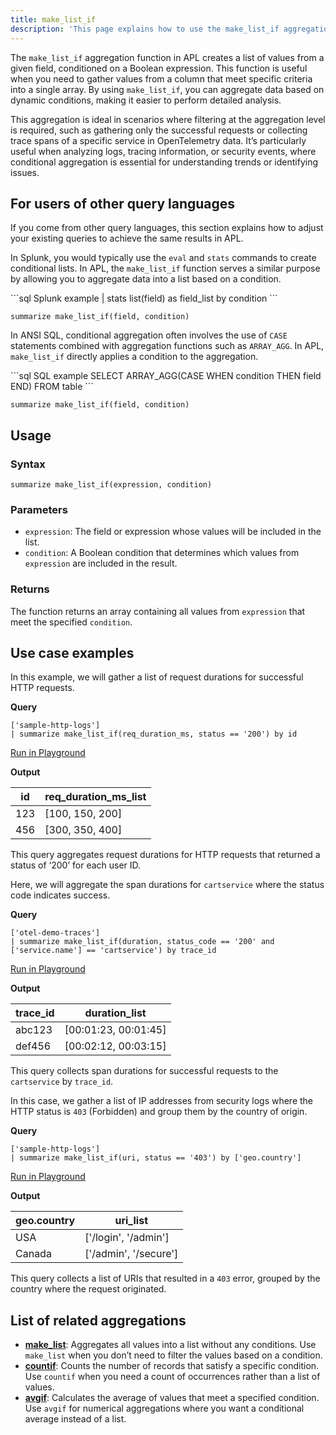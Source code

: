 ```yaml
---
title: make_list_if
description: 'This page explains how to use the make_list_if aggregation function in APL.'
---
```


The `make_list_if` aggregation function in APL creates a list of values from a given field, conditioned on a Boolean expression. This function is useful when you need to gather values from a column that meet specific criteria into a single array. By using `make_list_if`, you can aggregate data based on dynamic conditions, making it easier to perform detailed analysis.

This aggregation is ideal in scenarios where filtering at the aggregation level is required, such as gathering only the successful requests or collecting trace spans of a specific service in OpenTelemetry data. It’s particularly useful when analyzing logs, tracing information, or security events, where conditional aggregation is essential for understanding trends or identifying issues.

## For users of other query languages

If you come from other query languages, this section explains how to adjust your existing queries to achieve the same results in APL.

<AccordionGroup>
<Accordion title="Splunk SPL users">

In Splunk, you would typically use the `eval` and `stats` commands to create conditional lists. In APL, the `make_list_if` function serves a similar purpose by allowing you to aggregate data into a list based on a condition.

<CodeGroup>
```sql Splunk example
| stats list(field) as field_list by condition
```

```kusto APL equivalent
summarize make_list_if(field, condition)
```
</CodeGroup>

</Accordion>
<Accordion title="ANSI SQL users">

In ANSI SQL, conditional aggregation often involves the use of `CASE` statements combined with aggregation functions such as `ARRAY_AGG`. In APL, `make_list_if` directly applies a condition to the aggregation.

<CodeGroup>
```sql SQL example
SELECT ARRAY_AGG(CASE WHEN condition THEN field END) FROM table
```

```kusto APL equivalent
summarize make_list_if(field, condition)
```
</CodeGroup>

</Accordion>
</AccordionGroup>

## Usage

### Syntax

```kusto
summarize make_list_if(expression, condition)
```

### Parameters

- `expression`: The field or expression whose values will be included in the list.
- `condition`: A Boolean condition that determines which values from `expression` are included in the result.

### Returns

The function returns an array containing all values from `expression` that meet the specified `condition`.

## Use case examples

<Tabs>
<Tab title="Log analysis">

In this example, we will gather a list of request durations for successful HTTP requests.

**Query**

```kusto
['sample-http-logs']
| summarize make_list_if(req_duration_ms, status == '200') by id
```

[Run in Playground](https://play.axiom.co/axiom-play-qf1k/explorer?initForm=%7B%22apl%22%3A%22%5B%27sample-http-logs%27%5D+%7C+summarize+make_list_if%28req_duration_ms%2C+status+%3D%3D+%27200%27%29+by+id%22%7D)

**Output**

| id  | req_duration_ms_list          |
|-----|-------------------------------|
| 123 | [100, 150, 200]               |
| 456 | [300, 350, 400]               |

This query aggregates request durations for HTTP requests that returned a status of ‘200’ for each user ID.

</Tab>
<Tab title="OpenTelemetry traces">

Here, we will aggregate the span durations for `cartservice` where the status code indicates success.

**Query**

```kusto
['otel-demo-traces']
| summarize make_list_if(duration, status_code == '200' and ['service.name'] == 'cartservice') by trace_id
```

[Run in Playground](https://play.axiom.co/axiom-play-qf1k/explorer?initForm=%7B%22apl%22%3A%22%5B%27otel-demo-traces%27%5D+%7C+summarize+make_list_if%28duration%2C+status_code+%3D%3D+%27200%27+and+%5B%27service.name%27%5D+%3D%3D+%27cartservice%27%29+by+trace_id%22%7D)

**Output**

| trace_id | duration_list             |
|----------|---------------------------|
| abc123   | [00:01:23, 00:01:45]      |
| def456   | [00:02:12, 00:03:15]      |

This query collects span durations for successful requests to the `cartservice` by `trace_id`.

</Tab>
<Tab title="Security logs">

In this case, we gather a list of IP addresses from security logs where the HTTP status is `403` (Forbidden) and group them by the country of origin.

**Query**

```kusto
['sample-http-logs']
| summarize make_list_if(uri, status == '403') by ['geo.country']
```

[Run in Playground](https://play.axiom.co/axiom-play-qf1k/explorer?initForm=%7B%22apl%22%3A%22%5B%27sample-http-logs%27%5D+%7C+summarize+make_list_if%28uri%2C+status+%3D%3D+%27403%27%29+by+%5B%27geo.country%27%5D%22%7D)

**Output**

| geo.country | uri_list                 |
|-------------|--------------------------|
| USA         | ['/login', '/admin']     |
| Canada      | ['/admin', '/secure']    |

This query collects a list of URIs that resulted in a `403` error, grouped by the country where the request originated.

</Tab>
</Tabs>

## List of related aggregations

- [**make_list**](/apl/aggregation-function/make_list): Aggregates all values into a list without any conditions. Use `make_list` when you don’t need to filter the values based on a condition.
- [**countif**](/apl/aggregation-function/countif): Counts the number of records that satisfy a specific condition. Use `countif` when you need a count of occurrences rather than a list of values.
- [**avgif**](/apl/aggregation-function/avgif): Calculates the average of values that meet a specified condition. Use `avgif` for numerical aggregations where you want a conditional average instead of a list.